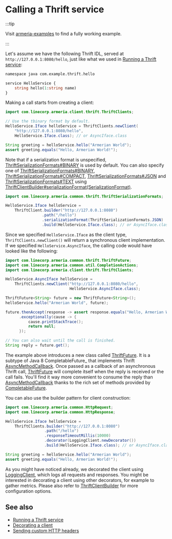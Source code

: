# Calling a Thrift service

:::tip

Visit [armeria-examples](https://github.com/line/armeria-examples) to find a fully working example.

:::

Let's assume we have the following Thrift IDL, served at `http://127.0.0.1:8080/hello`, just like what we
used in [Running a Thrift service](/docs/server/thrift):

```protobuf
namespace java com.example.thrift.hello

service HelloService {
    string hello(1:string name)
}
```

Making a call starts from creating a client:

```java
import com.linecorp.armeria.client.thrift.ThriftClients;

// Use the tbinary format by default.
HelloService.Iface helloService = ThriftClients.newClient(
    "http://127.0.0.1:8080/hello",
    HelloService.Iface.class); // or AsyncIface.class

String greeting = helloService.hello("Armerian World");
assert greeting.equals("Hello, Armerian World!");
```

Note that if a serialization format is unspecified, [ThriftSerializationFormats#BINARY](type) is used by
default. You can also specify one of [ThriftSerializationFormats#BINARY](type),
[ThriftSerializationFormats#COMPACT](type), [ThriftSerializationFormats#JSON](type)
and [ThriftSerializationFormats#TEXT](type) 
using [ThriftClientBuilder#serializationFormat(SerializationFormat)](type).

```java
import com.linecorp.armeria.common.thrift.ThriftSerializationFormats;

HelloService.Iface helloService =
    ThriftClient.builder("http://127.0.0.1:8080")
                .path("/hello")
                .serializationFormat(ThriftSerializationFormats.JSON)
                .build(HelloService.Iface.class); // or AsyncIface.class
```

Since we specified `HelloService.Iface` as the client type, `ThriftClients.newClient()` will return a
synchronous client implementation. If we specified `HelloService.AsyncIface`, the calling code would have looked
like the following:

```java
import com.linecorp.armeria.common.thrift.ThriftFuture;
import com.linecorp.armeria.common.util.CompletionActions;
import com.linecorp.armeria.client.thrift.ThriftClients;

HelloService.AsyncIface helloService = 
    ThriftClients.newClient("http://127.0.0.1:8080/hello",
                            HelloService.AsyncIface.class);

ThriftFuture<String> future = new ThriftFuture<String>();
helloService.hello("Armerian World", future);

future.thenAccept(response -> assert response.equals("Hello, Armerian World!"))
      .exceptionally(cause -> {
          cause.printStackTrace();
          return null;
      });

// You can also wait until the call is finished.
String reply = future.get();
```

The example above introduces a new class called [ThriftFuture](type). It is a subtype of Java 8
CompletableFuture_ that implements Thrift [AsyncMethodCallback]. Once passed as a callback of an asynchronous
Thrift call, [ThriftFuture](type) will complete itself when the reply is received or the call
fails. You'll find it way more convenient to consume the reply than [AsyncMethodCallback] thanks to the rich set
of methods provided by [CompletableFuture].

You can also use the builder pattern for client construction:

```java
import com.linecorp.armeria.common.HttpRequest;
import com.linecorp.armeria.common.HttpResponse;

HelloService.Iface helloService =
    ThriftClients.builder("http://127.0.0.1:8080")
                 .path("/hello")
                 .responseTimeoutMillis(10000)
                 .decorator(LoggingClient.newDecorator())
                 .build(HelloService.Iface.class); // or AsyncIface.class

String greeting = helloService.hello("Armerian World");
assert greeting.equals("Hello, Armerian World!");
```

As you might have noticed already, we decorated the client using [LoggingClient](type), which logs all
requests and responses. You might be interested in decorating a client using other decorators, for example
to gather metrics. Please also refer to [ThriftClientBuilder](type) for more configuration options.

## See also

- [Running a Thrift service](/docs/server/thrift)
- [Decorating a client](/docs/client/decorator)
- [Sending custom HTTP headers](/docs/client/custom-http-headers)

[AsyncMethodCallback]: https://github.com/apache/thrift/blob/bd964c7f3460c308161cb6eb90583874a7d8d848/lib/java/src/org/apache/thrift/async/AsyncMethodCallback.java#L22
[CompletableFuture]: https://docs.oracle.com/javase/10/docs/api/java/util/concurrent/CompletableFuture.html
